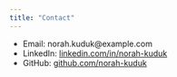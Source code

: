 ```yaml
---
title: "Contact"
---
```


- Email: norah.kuduk@example.com
- LinkedIn: [linkedin.com/in/norah-kuduk](https://www.linkedin.com/in/norah-kuduk/)
- GitHub: [github.com/norah-kuduk](https://github.com/norah-kuduk)
